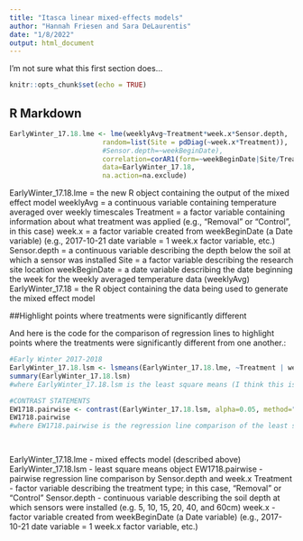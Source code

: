 ```yaml
---
title: "Itasca linear mixed-effects models"
author: "Hannah Friesen and Sara DeLaurentis"
date: "1/8/2022"
output: html_document
---
```



I'm not sure what this first section does...
```r
knitr::opts_chunk$set(echo = TRUE)

```

## R Markdown

```r

EarlyWinter_17.18.lme <- lme(weeklyAvg~Treatment*week.x*Sensor.depth,
                       random=list(Site = pdDiag(~week.x*Treatment)),
                       #Sensor.depth=~weekBeginDate),
                       correlation=corAR1(form=~weekBeginDate|Site/Treatment/Sensor.depth),
                       data=EarlyWinter_17.18,
                       na.action=na.exclude) 


```
EarlyWinter_17.18.lme = the new R object containing the output of the mixed effect model
weeklyAvg = a continuous variable containing temperature averaged over weekly timescales
Treatment = a factor variable containing information about what treatment was applied (e.g., "Removal" or "Control", in this case)
week.x = a factor variable created from weekBeginDate (a Date variable) (e.g., 2017-10-21 date variable = 1 week.x factor variable, etc.)
Sensor.depth = a continuous variable describing the depth below the soil at which a sensor was installed
Site = a factor variable describing the research site location
weekBeginDate = a date variable describing the date beginning the week for the weekly averaged temperature data (weeklyAvg)
EarlyWinter_17.18 = the R object containing the data being used to generate the mixed effect model


##Highlight points where treatments were significantly different

And here is the code for the comparison of regression lines to highlight points where the treatments were significantly different from one another.:

```r
#Early Winter 2017-2018
EarlyWinter_17.18.lsm <- lsmeans(EarlyWinter_17.18.lme, ~Treatment | week.x | Sensor.depth)
summary(EarlyWinter_17.18.lsm)
#where EarlyWinter_17.18.lsm is the least square means (I think this is now emmeans - should work the same) object of the mixed effects model EarlyWinter_17.18.lme, with Treatment as a function of week.x as a function of Sensor.depth (variables described below)

#CONTRAST STATEMENTS
EW1718.pairwise <- contrast(EarlyWinter_17.18.lsm, alpha=0.05, method="revpairwise", by=c("Sensor.depth","week.x"))
EW1718.pairwise
#where EW1718.pairwise is the regression line comparison of the least square means (EarlyWinter_17.18.lsm) by Sensor.depth and week.x

 

```
EarlyWinter_17.18.lme - mixed effects model (described above)
EarlyWinter_17.18.lsm - least square means object
EW1718.pairwise - pairwise regression line comparison by Sensor.depth and week.x
Treatment - factor variable describing the treatment type; in this case, "Removal" or "Control"
Sensor.depth - continuous variable describing the soil depth at which sensors were installed (e.g. 5, 10, 15, 20, 40, and 60cm)
week.x - factor variable created from weekBeginDate (a Date variable) (e.g., 2017-10-21 date variable = 1 week.x factor variable, etc.)

```r



```


```r

```
